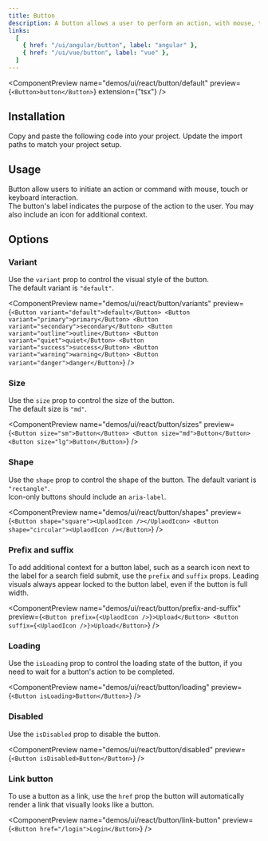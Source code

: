 ```yaml
---
title: Button
description: A button allows a user to perform an action, with mouse, touch, and keyboard interactions.
links:
  [
    { href: "/ui/angular/button", label: "angular" },
    { href: "/ui/vue/button", label: "vue" },
  ]
---
```


<ComponentPreview
  name="demos/ui/react/button/default"
  preview={`<Button>button</Button>`}
  extension={"tsx"}
/>

## Installation

<Steps>
  <Step>Copy and paste the following code into your project.</Step>
  <ComponentSource
    name={["ui/react/button"]}
    extension={["tsx"]}
  />
  <Step>Update the import paths to match your project setup.</Step>
</Steps>

## Usage

Button allow users to initiate an action or command with mouse, touch or keyboard interaction.<br/>
The button's label indicates the purpose of the action to the user. You may also include an icon for additional context.

## Options

### Variant

Use the `variant` prop to control the visual style of the button.<br/>
The default variant is `"default"`.

<ComponentPreview
  name="demos/ui/react/button/variants"
  preview={`<Button variant="default">default</Button>
<Button variant="primary">primary</Button>
<Button variant="secondary">secondary</Button>
<Button variant="outline">outline</Button>
<Button variant="quiet">quiet</Button>
<Button variant="success">success</Button>
<Button variant="warning">warning</Button>
<Button variant="danger">danger</Button>`}
/>

### Size

Use the `size` prop to control the size of the button.<br/>
The default size is `"md"`.

<ComponentPreview
  name="demos/ui/react/button/sizes"
  preview={`<Button size="sm">Button</Button>
<Button size="md">Button</Button>
<Button size="lg">Button</Button>`}
/>

### Shape

Use the `shape` prop to control the shape of the button. The default variant is `"rectangle"`.<br/>
Icon-only buttons should include an `aria-label`.

<ComponentPreview
  name="demos/ui/react/button/shapes"
  preview={`<Button shape="square"><UplaodIcon /></UplaodIcon>
<Button shape="circular"><UplaodIcon /></Button>`}
/>

### Prefix and suffix

To add additional context for a button label, such as a search icon next to the label for a search field submit, use the `prefix` and `suffix` props. Leading visuals always appear locked to the button label, even if the button is full width.

<ComponentPreview
  name="demos/ui/react/button/prefix-and-suffix"
  preview={`<Button prefix={<UplaodIcon />}>Upload</Button>
<Button suffix={<UplaodIcon />}>Upload</Button>`}
/>

### Loading

Use the `isLoading` prop to control the loading state of the button, if you need to wait for a button's action to be completed.

<ComponentPreview
  name="demos/ui/react/button/loading"
  preview={`<Button isLoading>Button</Button>`}
/>

### Disabled

Use the `isDisabled` prop to disable the button.

<ComponentPreview
  name="demos/ui/react/button/disabled"
  preview={`<Button isDisabled>Button</Button>`}
/>

### Link button

To use a button as a link, use the `href` prop the button will automatically render a link that visually looks like a button.

<ComponentPreview
  name="demos/ui/react/button/link-button"
  preview={`<Button href="/login">Login</Button>`}
/>
